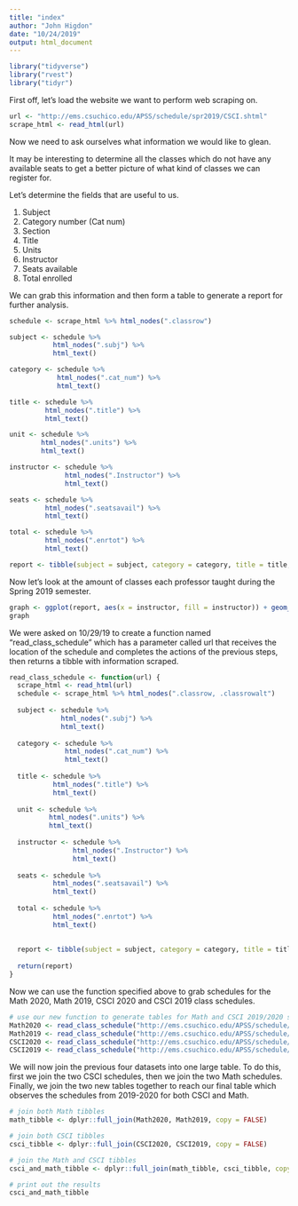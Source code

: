 ```yaml
---
title: "index"
author: "John Higdon"
date: "10/24/2019"
output: html_document
---
```


```r
library("tidyverse")
library("rvest")
library("tidyr")
```

First off, let's load the website we want to perform web scraping on.

```r
url <- "http://ems.csuchico.edu/APSS/schedule/spr2019/CSCI.shtml"
scrape_html <- read_html(url)
```

Now we need to ask ourselves what information we would like to glean.

It may be interesting to determine all the classes which do not have any available seats to get a better picture of what kind of classes we can register for.

Let's determine the fields that are useful to us.

1) Subject
2) Category number (Cat num)
3) Section
4) Title
5) Units
6) Instructor
7) Seats available
8) Total enrolled

We can grab this information and then form a table to generate a report for further analysis.

```r
schedule <- scrape_html %>% html_nodes(".classrow")

subject <- schedule %>% 
           html_nodes(".subj") %>% 
           html_text()

category <- schedule %>%
            html_nodes(".cat_num") %>%
            html_text()

title <- schedule %>%
         html_nodes(".title") %>%
         html_text()

unit <- schedule %>%
        html_nodes(".units") %>%
        html_text()

instructor <- schedule %>%
              html_nodes(".Instructor") %>%
              html_text()

seats <- schedule %>%
         html_nodes(".seatsavail") %>%
         html_text()

total <- schedule %>%
         html_nodes(".enrtot") %>%
         html_text()

report <- tibble(subject = subject, category = category, title = title, unit = unit, instructor = instructor, seats = seats, total = total)

```

Now let's look at the amount of classes each professor taught during the Spring 2019 semester.

```r
graph <- ggplot(report, aes(x = instructor, fill = instructor)) + geom_bar() + theme(axis.text.x = element_text(angle = 90, hjust = 1))
graph
```

We were asked on 10/29/19 to create a function named "read_class_schedule" which has a parameter called url that receives the location of the schedule and completes the actions of the previous steps, then returns a tibble with information scraped.

```r
read_class_schedule <- function(url) {
  scrape_html <- read_html(url)
  schedule <- scrape_html %>% html_nodes(".classrow, .classrowalt")
  
  subject <- schedule %>% 
             html_nodes(".subj") %>% 
             html_text()
  
  category <- schedule %>%
              html_nodes(".cat_num") %>%
              html_text()
  
  title <- schedule %>%
           html_nodes(".title") %>%
           html_text()
  
  unit <- schedule %>%
          html_nodes(".units") %>%
          html_text()
  
  instructor <- schedule %>%
                html_nodes(".Instructor") %>%
                html_text()
  
  seats <- schedule %>%
           html_nodes(".seatsavail") %>%
           html_text()
  
  total <- schedule %>%
           html_nodes(".enrtot") %>%
           html_text()
  
  
  report <- tibble(subject = subject, category = category, title = title, unit = unit, instructor = instructor, seats = seats,                  total = total)
  
  return(report)
}
```

Now we can use the function specified above to grab schedules for the Math 2020, Math 2019, CSCI 2020 and CSCI 2019 class schedules.

```r
# use our new function to generate tables for Math and CSCI 2019/2020 schedules.
Math2020 <- read_class_schedule("http://ems.csuchico.edu/APSS/schedule/spr2020/MATH.shtml")
Math2019 <- read_class_schedule("http://ems.csuchico.edu/APSS/schedule/spr2019/MATH.shtml")
CSCI2020 <- read_class_schedule("http://ems.csuchico.edu/APSS/schedule/spr2020/CSCI.shtml")
CSCI2019 <- read_class_schedule("http://ems.csuchico.edu/APSS/schedule/spr2019/CSCI.shtml")
```

We will now join the previous four datasets into one large table. To do this, first we join the two CSCI schedules, then we join the two Math schedules. Finally, we join the two new tables together to reach our final table which observes the schedules from 2019-2020 for both CSCI and Math.

```r
# join both Math tibbles
math_tibble <- dplyr::full_join(Math2020, Math2019, copy = FALSE)

# join both CSCI tibbles
csci_tibble <- dplyr::full_join(CSCI2020, CSCI2019, copy = FALSE)

# join the Math and CSCI tibbles
csci_and_math_tibble <- dplyr::full_join(math_tibble, csci_tibble, copy = FALSE)

# print out the results
csci_and_math_tibble
```

